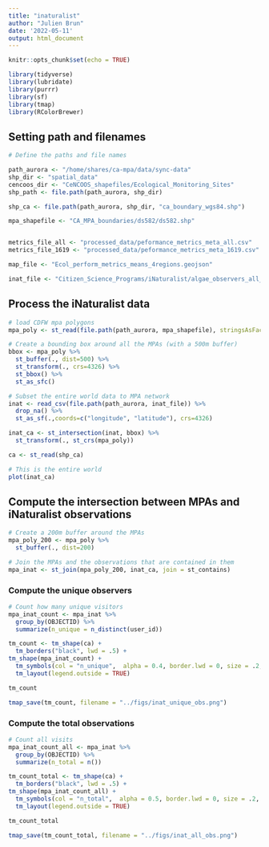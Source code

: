 ```yaml
---
title: "inaturalist"
author: "Julien Brun"
date: '2022-05-11'
output: html_document
---
```


```r
knitr::opts_chunk$set(echo = TRUE)
```

```r
library(tidyverse)
library(lubridate)
library(purrr)
library(sf)
library(tmap)
library(RColorBrewer)
```

## Setting path and filenames

```r

# Define the paths and file names

path_aurora <- "/home/shares/ca-mpa/data/sync-data"
shp_dir <- "spatial_data"
cencoos_dir <- "CeNCOOS_shapefiles/Ecological_Monitoring_Sites"
shp_path <- file.path(path_aurora, shp_dir)

shp_ca <- file.path(path_aurora, shp_dir, "ca_boundary_wgs84.shp")

mpa_shapefile <- "CA_MPA_boundaries/ds582/ds582.shp" 


metrics_file_all <- "processed_data/peformance_metrics_meta_all.csv" 
metrics_file_1619 <- "processed_data/peformance_metrics_meta_1619.csv" 

map_file <- "Ecol_perform_metrics_means_4regions.geojson"

inat_file <- "Citizen_Science_Programs/iNaturalist/algae_observers_all_years.csv"
```

## Process the iNaturalist data

```r
# load CDFW mpa polygons
mpa_poly <- st_read(file.path(path_aurora, mpa_shapefile), stringsAsFactors = F)

# Create a bounding box around all the MPAs (with a 500m buffer)
bbox <- mpa_poly %>%
  st_buffer(., dist=500) %>%
  st_transform(., crs=4326) %>% 
  st_bbox() %>% 
  st_as_sfc()

# Subset the entire world data to MPA network
inat <- read_csv(file.path(path_aurora, inat_file)) %>%
  drop_na() %>%
  st_as_sf(.,coords=c("longitude", "latitude"), crs=4326)

inat_ca <- st_intersection(inat, bbox) %>%
  st_transform(., st_crs(mpa_poly))

ca <- st_read(shp_ca)

# This is the entire world
plot(inat_ca)
```
## Compute the intersection between MPAs and iNaturalist observations

```r
# Create a 200m buffer around the MPAs
mpa_poly_200 <- mpa_poly %>%
  st_buffer(., dist=200)

# Join the MPAs and the observations that are contained in them
mpa_inat <- st_join(mpa_poly_200, inat_ca, join = st_contains)

```

### Compute the unique observers

```r
# Count how many unique visitors
mpa_inat_count <- mpa_inat %>% 
  group_by(OBJECTID) %>%
  summarize(n_unique = n_distinct(user_id))

```

```r
tm_count <- tm_shape(ca) + 
  tm_borders("black", lwd = .5) +
tm_shape(mpa_inat_count) + 
  tm_symbols(col = "n_unique",  alpha = 0.4, border.lwd = 0, size = .2, title.col = "iNaturalist unique observers", palette = "-plasma", style = "quantile", legend.hist = TRUE) + 
  tm_layout(legend.outside = TRUE) 

tm_count

tmap_save(tm_count, filename = "../figs/inat_unique_obs.png")
```
### Compute the total observations

```r
# Count all visits
mpa_inat_count_all <- mpa_inat %>% 
  group_by(OBJECTID) %>%
  summarize(n_total = n())


```


```r
tm_count_total <- tm_shape(ca) + 
  tm_borders("black", lwd = .5) +
tm_shape(mpa_inat_count_all) + 
  tm_symbols(col = "n_total",  alpha = 0.5, border.lwd = 0, size = .2, title.col = "iNaturalist total # of Obsv.", palette = "-plasma", style = "quantile", legend.hist = TRUE) + 
  tm_layout(legend.outside = TRUE)

tm_count_total

tmap_save(tm_count_total, filename = "../figs/inat_all_obs.png")
```

